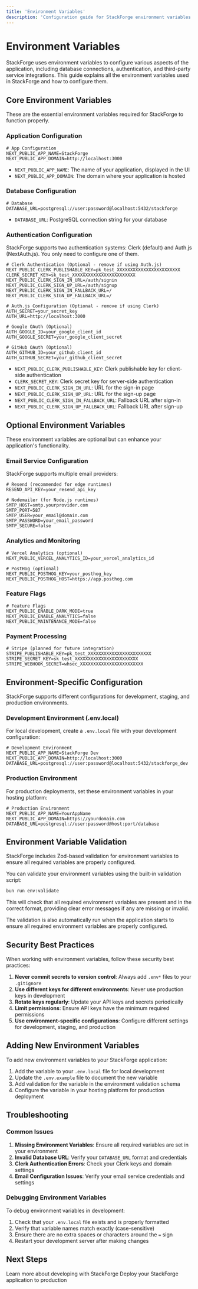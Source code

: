 ```yaml
---
title: 'Environment Variables'
description: 'Configuration guide for StackForge environment variables'
---
```


# Environment Variables

StackForge uses environment variables to configure various aspects of the application, including database connections, authentication, and third-party service integrations. This guide explains all the environment variables used in StackForge and how to configure them.

## Core Environment Variables

These are the essential environment variables required for StackForge to function properly.

### Application Configuration

```env
# App Configuration
NEXT_PUBLIC_APP_NAME=StackForge
NEXT_PUBLIC_APP_DOMAIN=http://localhost:3000
```

- `NEXT_PUBLIC_APP_NAME`: The name of your application, displayed in the UI
- `NEXT_PUBLIC_APP_DOMAIN`: The domain where your application is hosted

### Database Configuration

```env
# Database
DATABASE_URL=postgresql://user:password@localhost:5432/stackforge
```

- `DATABASE_URL`: PostgreSQL connection string for your database

### Authentication Configuration

StackForge supports two authentication systems: Clerk (default) and Auth.js (NextAuth.js). You only need to configure one of them.

```env
# Clerk Authentication (Optional - remove if using Auth.js)
NEXT_PUBLIC_CLERK_PUBLISHABLE_KEY=pk_test_XXXXXXXXXXXXXXXXXXXXXXXX
CLERK_SECRET_KEY=sk_test_XXXXXXXXXXXXXXXXXXXXXXXX
NEXT_PUBLIC_CLERK_SIGN_IN_URL=/auth/signin
NEXT_PUBLIC_CLERK_SIGN_UP_URL=/auth/signup
NEXT_PUBLIC_CLERK_SIGN_IN_FALLBACK_URL=/
NEXT_PUBLIC_CLERK_SIGN_UP_FALLBACK_URL=/

# Auth.js Configuration (Optional - remove if using Clerk)
AUTH_SECRET=your_secret_key
AUTH_URL=http://localhost:3000

# Google OAuth (Optional)
AUTH_GOOGLE_ID=your_google_client_id
AUTH_GOOGLE_SECRET=your_google_client_secret

# GitHub OAuth (Optional)
AUTH_GITHUB_ID=your_github_client_id
AUTH_GITHUB_SECRET=your_github_client_secret
```

- `NEXT_PUBLIC_CLERK_PUBLISHABLE_KEY`: Clerk publishable key for client-side authentication
- `CLERK_SECRET_KEY`: Clerk secret key for server-side authentication
- `NEXT_PUBLIC_CLERK_SIGN_IN_URL`: URL for the sign-in page
- `NEXT_PUBLIC_CLERK_SIGN_UP_URL`: URL for the sign-up page
- `NEXT_PUBLIC_CLERK_SIGN_IN_FALLBACK_URL`: Fallback URL after sign-in
- `NEXT_PUBLIC_CLERK_SIGN_UP_FALLBACK_URL`: Fallback URL after sign-up

## Optional Environment Variables

These environment variables are optional but can enhance your application's functionality.

### Email Service Configuration

StackForge supports multiple email providers:

```env
# Resend (recommended for edge runtimes)
RESEND_API_KEY=your_resend_api_key

# Nodemailer (for Node.js runtimes)
SMTP_HOST=smtp.yourprovider.com
SMTP_PORT=587
SMTP_USER=your_email@domain.com
SMTP_PASSWORD=your_email_password
SMTP_SECURE=false
```

### Analytics and Monitoring

```env
# Vercel Analytics (optional)
NEXT_PUBLIC_VERCEL_ANALYTICS_ID=your_vercel_analytics_id

# PostHog (optional)
NEXT_PUBLIC_POSTHOG_KEY=your_posthog_key
NEXT_PUBLIC_POSTHOG_HOST=https://app.posthog.com
```

### Feature Flags

```env
# Feature Flags
NEXT_PUBLIC_ENABLE_DARK_MODE=true
NEXT_PUBLIC_ENABLE_ANALYTICS=false
NEXT_PUBLIC_MAINTENANCE_MODE=false
```

### Payment Processing

```env
# Stripe (planned for future integration)
STRIPE_PUBLISHABLE_KEY=pk_test_XXXXXXXXXXXXXXXXXXXXXXXX
STRIPE_SECRET_KEY=sk_test_XXXXXXXXXXXXXXXXXXXXXXXX
STRIPE_WEBHOOK_SECRET=whsec_XXXXXXXXXXXXXXXXXXXXXXXX
```

## Environment-Specific Configuration

StackForge supports different configurations for development, staging, and production environments.

### Development Environment (.env.local)

For local development, create a `.env.local` file with your development configuration:

```env
# Development Environment
NEXT_PUBLIC_APP_NAME=StackForge Dev
NEXT_PUBLIC_APP_DOMAIN=http://localhost:3000
DATABASE_URL=postgresql://user:password@localhost:5432/stackforge_dev
```

### Production Environment

For production deployments, set these environment variables in your hosting platform:

```env
# Production Environment
NEXT_PUBLIC_APP_NAME=YourAppName
NEXT_PUBLIC_APP_DOMAIN=https://yourdomain.com
DATABASE_URL=postgresql://user:password@host:port/database
```

## Environment Variable Validation

StackForge includes Zod-based validation for environment variables to ensure all required variables are properly configured.

You can validate your environment variables using the built-in validation script:

```bash
bun run env:validate
```

This will check that all required environment variables are present and in the correct format, providing clear error messages if any are missing or invalid.

The validation is also automatically run when the application starts to ensure all required environment variables are properly configured.

## Security Best Practices

When working with environment variables, follow these security best practices:

1. **Never commit secrets to version control**: Always add `.env*` files to your `.gitignore`
2. **Use different keys for different environments**: Never use production keys in development
3. **Rotate keys regularly**: Update your API keys and secrets periodically
4. **Limit permissions**: Ensure API keys have the minimum required permissions
5. **Use environment-specific configurations**: Configure different settings for development, staging, and production

## Adding New Environment Variables

To add new environment variables to your StackForge application:

1. Add the variable to your `.env.local` file for local development
2. Update the `.env.example` file to document the new variable
3. Add validation for the variable in the environment validation schema
4. Configure the variable in your hosting platform for production deployment

## Troubleshooting

### Common Issues

1. **Missing Environment Variables**: Ensure all required variables are set in your environment
2. **Invalid Database URL**: Verify your `DATABASE_URL` format and credentials
3. **Clerk Authentication Errors**: Check your Clerk keys and domain settings
4. **Email Configuration Issues**: Verify your email service credentials and settings

### Debugging Environment Variables

To debug environment variables in development:

1. Check that your `.env.local` file exists and is properly formatted
2. Verify that variable names match exactly (case-sensitive)
3. Ensure there are no extra spaces or characters around the `=` sign
4. Restart your development server after making changes

## Next Steps

<CardGroup cols={2}>

<Card title="Development Guide" icon="code" href="/development">
  Learn more about developing with StackForge
</Card>

<Card title="Deployment Guide" icon="cloud-arrow-up" href="/deployment">
  Deploy your StackForge application to production
</Card>

</CardGroup>
